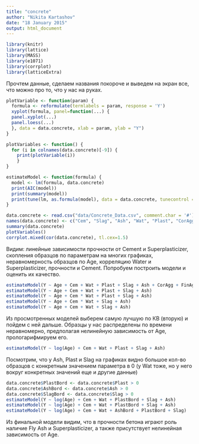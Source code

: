 ```yaml
---
title: "concrete"
author: "Nikita Kartashov"
date: "18 January 2015"
output: html_document
---
```


```r
library(knitr)
library(lattice)
library(MASS)
library(e1071)
library(corrplot)
library(latticeExtra)
```
Прочтем данные, сделаем названия покороче и выведем на экран все, что можно про то, что у нас на руках.

```r
plotVariable <- function(param) {
  formula <- reformulate(termlabels = param, response = 'Y')
  xyplot(formula, panel=function(...) {  
  panel.xyplot(...)
  panel.loess(...)
  }, data = data.concrete, xlab = param, ylab = "Y")
}

plotVariables <- function() {
  for (i in colnames(data.concrete)[-9]) { 
    print(plotVariable(i)) 
    }
}

```
```r
estimateModel <- function(formula) {
  model <- lm(formula, data.concrete)
  print(AIC(model))
  print(summary(model))
  print(tune(lm, as.formula(model), data = data.concrete, tunecontrol = tune.control(sampling = "cross")))
}

```

```r
data.concrete <- read.csv("data/Concrete_Data.csv", comment.char = '#')
names(data.concrete) <- c("Cem", "Slag", "Ash", "Wat", "Plast", "CorAgg", "FinAgg", "Age", "Y")
summary(data.concrete)
plotVariables()
corrplot.mixed(cor(data.concrete), tl.cex=1.5)
```

Видим: линейные зависимости прочности от Cement и Superplasticizer, скопления образцов по параметрам на многих графиках, неравномерность образцов по Age, корреляцию Water и Superplasticizer, прочности и Cement. Попробуем построить модели и оценить их качество.

```r
estimateModel(Y ~ Age + Cem + Wat + Plast + Slag + Ash + CorAgg + FinAgg)
estimateModel(Y ~ Age + Cem + Wat + Plast + Slag + Ash)
estimateModel(Y ~ Age + Cem * Wat + Plast + Slag + Ash)
estimateModel(Y ~ Age + Cem * Wat + Slag + Ash)
estimateModel(Y ~ Age + Cem + Wat + Slag + Ash)
```

Из просмотренных моделей выберем самую лучшую по КВ (вторую) и пойдем с ней дальше. Образцы у нас распределены по времени неравномерно, предполагая нелинейную зависимость от Age, прологарифмируем его.

```r
estimateModel(Y ~ log(Age) + Cem + Wat + Plast + Slag + Ash)
```

Посмотрим, что у Ash, Plast и Slag на графиках видно большое кол-во образцов с конкретным значением параметра в 0 (у Wat тоже, но у него вокруг конкретных значений еще и другие данные)

```r
data.concrete$PlastBord <- data.concrete$Plast > 0
data.concrete$AshBord <- data.concrete$Ash > 0
data.concrete$SlagBord <- data.concrete$Slag > 0
estimateModel(Y ~ log(Age) + Cem + Wat + PlastBord + Slag + Ash)
estimateModel(Y ~ log(Age) + Cem + Wat + PlastBord + Slag + Ash)
estimateModel(Y ~ log(Age) + Cem + Wat + AshBord + PlastBord + Slag)
```

Из финальной модели видим, что в прочности бетона играют роль наличие Fly Ash и Superplasticizer, а также присутствует нелинейная зависимость от Age. 